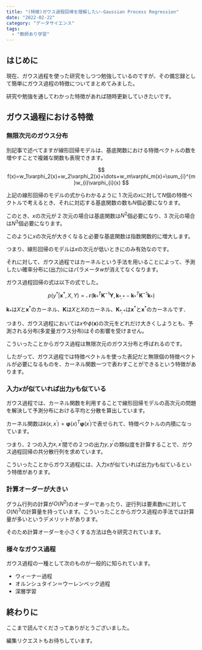```yaml
---
title: "(特徴)ガウス過程回帰を理解したい-Gaussian Process Regression"
date: "2022-02-22"
category: "データサイエンス"
tags:
  - "教師あり学習"
---
```


## はじめに

現在、ガウス過程を使った研究をしつつ勉強しているのですが、その備忘録として簡単にガウス過程の特徴についてまとめてみました。

研究や勉強を通してわかった特徴があれば随時更新していきたいです。

## ガウス過程における特徴

### 無限次元のガウス分布

別記事で述べてますが線形回帰モデルは、基底関数における特徴ベクトルの数を増やすことで複雑な関数も表現できます。

$$
f(x)=w_1\varphi_2(x)+w_2\varphi_2(x)+\dots+w_m\varphi_m(x)=\sum_{i}^{m}w_{i}\varphi_{i}(x)
$$

上記の線形回帰のモデルの式からわかるように 1 次元の$x$に対して$N$個の特徴ベクトルで考えるとき、それに対応する基底関数の数も$N$個必要になります。

このとき、$x$の次元が 2 次元の場合は基底関数は$N^2$個必要になり、3 次元の場合は$N^3$個必要になります。

このように$x$の次元が大きくなると必要な基底関数は指数関数的に増大します。

つまり、線形回帰のモデルは$x$の次元が低いときにのみ有効なのです。

それに対して、ガウス過程ではカーネルという手法を用いることによって、予測したい確率分布に(出力)にはパラメータ$w$が消えてなくなります。

ガウス過程回帰の式は以下の式でした。

$$
p(y^{\ast}|\mathbf{x}^{\ast},X,Y)=\mathcal{N}(\mathbf{k}^T_{\ast}\mathbf{K}^{-1}\mathbf{Y},\mathbf{k}_{\ast,\ast}-\mathbf{k}^T_{\ast}\mathbf{K}^{-1}\mathbf{k}_{\ast})
$$

$\mathbf{k}_{\ast}$は$X$と$\mathbf{x}^{\ast}$のカーネル、$\mathbf{K}$は$X$と$X$のカーネル、$\mathbf{K}_{\ast,\ast}$は$\mathbf{x}^{\ast}$と$\mathbf{x}^{\ast}$のカーネルです．

つまり、ガウス過程においては$x$や$\phi(\mathbf{x})$の次元をどれだけ大きくしようとも、予測される分布(多変量ガウス分布)はその影響を受けません。

こういったことからガウス過程は無限次元のガウス分布と呼ばれるのです。

したがって、ガウス過程では特徴ベクトルを使った表記だと無限個の特徴ベクトルが必要になるものを、カーネル関数一つで表わすことができるという特徴があります。

### 入力$x$が似ていれば出力$y$も似ている

ガウス過程では、カーネル関数を利用することで線形回帰モデルの高次元の問題を解決して予測分布における平均と分散を算出しています。

カーネル関数は$k(x,x^{\prime})=\boldsymbol \varphi(x)^T\boldsymbol \varphi(x^{\prime})$で表せられて、特徴ベクトルの内積になっています。

つまり、2 つの入力$x,x^{\prime}$間での２つの出力$y, y^{\prime}$の類似度を計算することで、ガウス過程回帰の共分散行列を求めています。

こういったことからガウス過程には、入力$x$が似ていれば出力$y$も似ているという特徴があります。

### 計算オーダーが大きい

グラム行列の計算が$O(N^2)$のオーダーであったり、逆行列は要素数$n$に対して$O(N)^3$の計算量を持っています。こういったことからガウス過程の手法では計算量が多いというデメリットがあります。

そのため計算オーダーを小さくする方法は色々研究されています。

### 様々なガウス過程

ガウス過程の一種として次のものが一般的に知られています。

- ウィーナー過程
- オルンシュタイン＝ウーレンベック過程
- 深層学習

## 終わりに

ここまで読んでくださってありがとうございました。

編集リクエストもお待ちしています。
